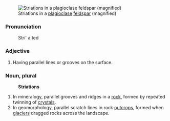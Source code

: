 [[Image:Pfstriations.jpg|frame|Striations in a [[plagioclase]] [[feldspar]] (magnified)]]
===Pronunciation===

:Stri' a ted

===Adjective===

#Having parallel lines or grooves on the surface.

===Noun, plural===

:'''Striations'''

#In mineralogy, parallel grooves and ridges in a [[rock]], formed by repeated twinning of [[crystal]]s.  
#In geomorphology, parallel scratch lines in rock [[outcrop]]s, formed when [[glacier]]s dragged rocks across the landscape.